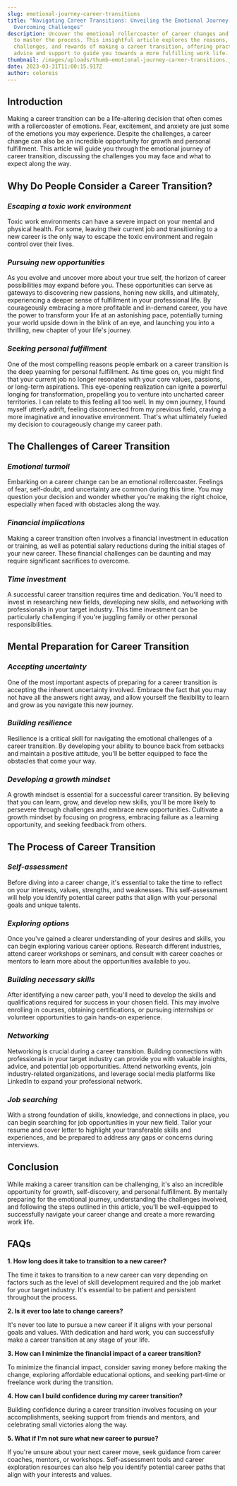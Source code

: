 ```yaml
---
slug: emotional-journey-career-transitions
title: "Navigating Career Transitions: Unveiling the Emotional Journey &
  Overcoming Challenges"
description: Uncover the emotional rollercoaster of career changes and learn how
  to master the process. This insightful article explores the reasons,
  challenges, and rewards of making a career transition, offering practical
  advice and support to guide you towards a more fulfilling work life.
thumbnail: /images/uploads/thumb-emotional-journey-career-transitions.jpg
date: 2023-03-31T11:00:15.917Z
author: celoreis
---
```

## **Introduction**

Making a career transition can be a life-altering decision that often comes with a rollercoaster of emotions. Fear, excitement, and anxiety are just some of the emotions you may experience. Despite the challenges, a career change can also be an incredible opportunity for growth and personal fulfillment. This article will guide you through the emotional journey of career transition, discussing the challenges you may face and what to expect along the way.

## **Why Do People Consider a Career Transition?**

### *Escaping a toxic work environment*

Toxic work environments can have a severe impact on your mental and physical health. For some, leaving their current job and transitioning to a new career is the only way to escape the toxic environment and regain control over their lives.

### *Pursuing new opportunities*

As you evolve and uncover more about your true self, the horizon of career possibilities may expand before you. These opportunities can serve as gateways to discovering new passions, honing new skills, and ultimately, experiencing a deeper sense of fulfillment in your professional life. By courageously embracing a more profitable and in-demand career, you have the power to transform your life at an astonishing pace, potentially turning your world upside down in the blink of an eye, and launching you into a thrilling, new chapter of your life's journey.

### *Seeking personal fulfillment*

One of the most compelling reasons people embark on a career transition is the deep yearning for personal fulfillment. As time goes on, you might find that your current job no longer resonates with your core values, passions, or long-term aspirations. This eye-opening realization can ignite a powerful longing for transformation, propelling you to venture into uncharted career territories. I can relate to this feeling all too well. In my own journey, I found myself utterly adrift, feeling disconnected from my previous field, craving a more imaginative and innovative environment. That's what ultimately fueled my decision to courageously change my career path.


## **The Challenges of Career Transition**

### *Emotional turmoil*

Embarking on a career change can be an emotional rollercoaster. Feelings of fear, self-doubt, and uncertainty are common during this time. You may question your decision and wonder whether you're making the right choice, especially when faced with obstacles along the way.

### *Financial implications*

Making a career transition often involves a financial investment in education or training, as well as potential salary reductions during the initial stages of your new career. These financial challenges can be daunting and may require significant sacrifices to overcome.

### *Time investment*

A successful career transition requires time and dedication. You'll need to invest in researching new fields, developing new skills, and networking with professionals in your target industry. This time investment can be particularly challenging if you're juggling family or other personal responsibilities.

## **Mental Preparation for Career Transition**

### *Accepting uncertainty*

One of the most important aspects of preparing for a career transition is accepting the inherent uncertainty involved. Embrace the fact that you may not have all the answers right away, and allow yourself the flexibility to learn and grow as you navigate this new journey.

### *Building resilience*

Resilience is a critical skill for navigating the emotional challenges of a career transition. By developing your ability to bounce back from setbacks and maintain a positive attitude, you'll be better equipped to face the obstacles that come your way.

### *Developing a growth mindset*

A growth mindset is essential for a successful career transition. By believing that you can learn, grow, and develop new skills, you'll be more likely to persevere through challenges and embrace new opportunities. Cultivate a growth mindset by focusing on progress, embracing failure as a learning opportunity, and seeking feedback from others.

## **The Process of Career Transition**

### *Self-assessment*

Before diving into a career change, it's essential to take the time to reflect on your interests, values, strengths, and weaknesses. This self-assessment will help you identify potential career paths that align with your personal goals and unique talents.

### *Exploring options*

Once you've gained a clearer understanding of your desires and skills, you can begin exploring various career options. Research different industries, attend career workshops or seminars, and consult with career coaches or mentors to learn more about the opportunities available to you.

### *Building necessary skills*

After identifying a new career path, you'll need to develop the skills and qualifications required for success in your chosen field. This may involve enrolling in courses, obtaining certifications, or pursuing internships or volunteer opportunities to gain hands-on experience.

### *Networking*

Networking is crucial during a career transition. Building connections with professionals in your target industry can provide you with valuable insights, advice, and potential job opportunities. Attend networking events, join industry-related organizations, and leverage social media platforms like LinkedIn to expand your professional network.

### *Job searching*

With a strong foundation of skills, knowledge, and connections in place, you can begin searching for job opportunities in your new field. Tailor your resume and cover letter to highlight your transferable skills and experiences, and be prepared to address any gaps or concerns during interviews.

## **Conclusion**

While making a career transition can be challenging, it's also an incredible opportunity for growth, self-discovery, and personal fulfillment. By mentally preparing for the emotional journey, understanding the challenges involved, and following the steps outlined in this article, you'll be well-equipped to successfully navigate your career change and create a more rewarding work life.

## **FAQs**

**1. How long does it take to transition to a new career?**

The time it takes to transition to a new career can vary depending on factors such as the level of skill development required and the job market for your target industry. It's essential to be patient and persistent throughout the process.

**2. Is it ever too late to change careers?**

It's never too late to pursue a new career if it aligns with your personal goals and values. With dedication and hard work, you can successfully make a career transition at any stage of your life.

**3. How can I minimize the financial impact of a career transition?**

To minimize the financial impact, consider saving money before making the change, exploring affordable educational options, and seeking part-time or freelance work during the transition.

**4. How can I build confidence during my career transition?**

Building confidence during a career transition involves focusing on your accomplishments, seeking support from friends and mentors, and celebrating small victories along the way.

**5. What if I'm not sure what new career to pursue?**

If you're unsure about your next career move, seek guidance from career coaches, mentors, or workshops. Self-assessment tools and career exploration resources can also help you identify potential career paths that align with your interests and values.